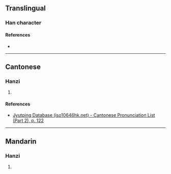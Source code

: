 {{character info}}
==Translingual==

===Han character===
{{Han char|rn=72|rad=日|as=04|sn=8|four=|canj=AJB|ids=⿰日巿}}

====References====
* {{Han ref|kx=0490.320|dkj=13782|dj=0851.310|hdz=21489.010|uh=6601|ud=26113}}

----

==Cantonese==

===Hanzi===
{{yue-hanzi|jyut=[[bui3]]|y=bui3}}

# {{rfdef|yue|sort=日04}}

====References====
* [http://www.iso10646hk.net/jp/document/download.jsp Jyutping Database (iso10646hk.net) - Cantonese Pronunciation List (Part 2), p. 122]

----

==Mandarin==

===Hanzi===
{{cmn-hanzi|pin=[[bèi]] ([[bei4]])|wg=pei<sup>4</sup>}}

# {{rfdef|cmn|sort=日04}}